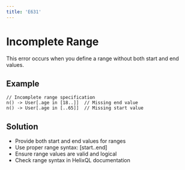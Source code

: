 ```yaml
---
title: 'E631'
---
```


# Incomplete Range

This error occurs when you define a range without both start and end values.

## Example

```hql
// Incomplete range specification
n() -> User[.age in [18..]]  // Missing end value
n() -> User[.age in [..65]]  // Missing start value
```

## Solution

- Provide both start and end values for ranges
- Use proper range syntax: [start..end]
- Ensure range values are valid and logical
- Check range syntax in HelixQL documentation 